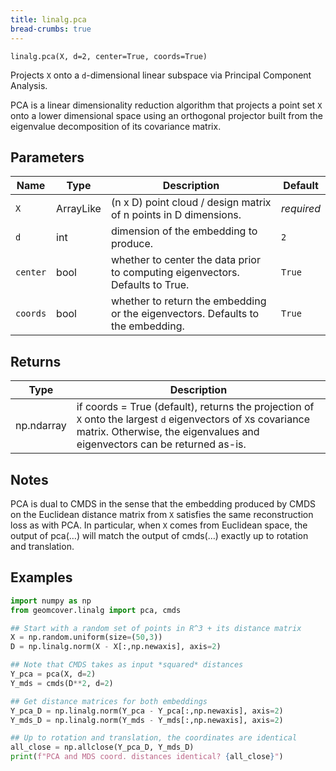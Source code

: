```yaml
---
title: linalg.pca
bread-crumbs: true
---
```

`linalg.pca(X, d=2, center=True, coords=True)`

Projects `X` onto a `d`-dimensional linear subspace via Principal Component Analysis.

PCA is a linear dimensionality reduction algorithm that projects a point set `X` onto a lower dimensional space         using an orthogonal projector built from the eigenvalue decomposition of its covariance matrix. 

## Parameters

| Name     | Type      | Description                                                                     | Default    |
|----------|-----------|---------------------------------------------------------------------------------|------------|
| `X`      | ArrayLike | (n x D) point cloud / design matrix of n points in D dimensions.                | _required_ |
| `d`      | int       | dimension of the embedding to produce.                                          | `2`        |
| `center` | bool      | whether to center the data prior to computing eigenvectors. Defaults to True.   | `True`     |
| `coords` | bool      | whether to return the embedding or the eigenvectors. Defaults to the embedding. | `True`     |

## Returns

| Type       | Description                                                                                                                                                                                        |
|------------|----------------------------------------------------------------------------------------------------------------------------------------------------------------------------------------------------|
| np.ndarray | if coords = True (default), returns the projection of `X` onto the largest `d` eigenvectors of `X`s covariance matrix.          Otherwise, the eigenvalues and eigenvectors can be returned as-is. |

## Notes

PCA is dual to CMDS in the sense that the embedding produced by CMDS on the Euclidean distance matrix from `X`          satisfies the same reconstruction loss as with PCA. In particular, when `X` comes from Euclidean space,                 the output of pca(...) will match the output of cmds(...) exactly up to rotation and translation. 

## Examples

```python
import numpy as np 
from geomcover.linalg import pca, cmds

## Start with a random set of points in R^3 + its distance matrix
X = np.random.uniform(size=(50,3))
D = np.linalg.norm(X - X[:,np.newaxis], axis=2)

## Note that CMDS takes as input *squared* distances
Y_pca = pca(X, d=2)
Y_mds = cmds(D**2, d=2)

## Get distance matrices for both embeddings
Y_pca_D = np.linalg.norm(Y_pca - Y_pca[:,np.newaxis], axis=2)
Y_mds_D = np.linalg.norm(Y_mds - Y_mds[:,np.newaxis], axis=2)

## Up to rotation and translation, the coordinates are identical
all_close = np.allclose(Y_pca_D, Y_mds_D)
print(f"PCA and MDS coord. distances identical? {all_close}")
```